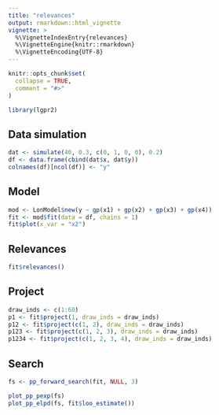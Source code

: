 ```yaml
---
title: "relevances"
output: rmarkdown::html_vignette
vignette: >
  %\VignetteIndexEntry{relevances}
  %\VignetteEngine{knitr::rmarkdown}
  %\VignetteEncoding{UTF-8}
---
```


```r
knitr::opts_chunk$set(
  collapse = TRUE,
  comment = "#>"
)
```

```r
library(lgpr2)
```

## Data simulation

```r
dat <- simulate(40, 0.3, c(0, 1, 0, 0), 0.2)
df <- data.frame(cbind(dat$x, dat$y))
colnames(df)[ncol(df)] <- "y"
```

## Model

```r
mod <- LonModel$new(y ~ gp(x1) + gp(x2) + gp(x3) + gp(x4))
fit <- mod$fit(data = df, chains = 1)
fit$plot(x_var = "x2")
```

## Relevances


```r
fit$relevances()
```

## Project


```r
draw_inds <- c(1:60)
p1 <- fit$project(1, draw_inds = draw_inds)
p12 <- fit$project(c(1, 2), draw_inds = draw_inds)
p123 <- fit$project(c(1, 2, 3), draw_inds = draw_inds)
p1234 <- fit$project(c(1, 2, 3, 4), draw_inds = draw_inds)
```

## Search


```r
fs <- pp_forward_search(fit, NULL, 3)

plot_pp_pexp(fs)
plot_pp_elpd(fs, fit$loo_estimate())
```
